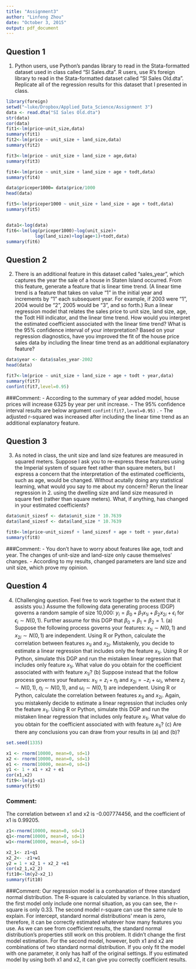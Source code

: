 ```yaml
---
title: "Assignment3"
author: "Linfeng Zhou"
date: "October 3, 2015"
output: pdf_document
---
```



## Question 1
1. Python users, use Python's pandas library to read in the Stata-formatted dataset used in class called "SI Sales.dta".  R users, use R's foreign library to read in the Stata-formatted dataset called "SI Sales Old.dta".  Replicate all of the regression results for this dataset that I presented in class.  
```r
library(foreign)
setwd("~luke/Dropbox/Applied_Data_Science/Assignment 3")
data <- read.dta("SI Sales Old.dta")
str(data)
cor(data)
fit1<-lm(price~unit_size,data)
summary(fit1)
fit2<-lm(price ~ unit_size + land_size,data)
summary(fit2)

fit3<-lm(price ~ unit_size + land_size + age,data)
summary(fit3)

fit4<-lm(price ~ unit_size + land_size + age + todt,data)
summary(fit4)

data$priceper1000= data$price/1000
head(data)

fit5<-lm(priceper1000 ~ unit_size + land_size + age + todt,data)
summary(fit5)


data1<-log(data)
fit6<-lm(log(priceper1000)~log(unit_size)+
           log(land_size)+log(age+1)+todt,data)
summary(fit6)
```

## Question 2
2. There is an additional feature in this dataset called "sales_year", which captures the year the sale of a house in Staten Island occurred.  From this feature, generate a feature that is linear time trend.  (A linear time trend is a feature that takes on value "1" in the initial year and increments by "1" each subsequent year.  For example, if 2003 were "1", 2004 would be "2", 2005 would be "3", and so forth.)  Run a linear regression model that relates the sales price to unit size, land size, age, the Todt Hill indicator, and the linear time trend.  How would you interpret the estimated coefficient associated with the linear time trend?  What is the 95% confidence interval of your interpretation?  Based on your regression diagnostics, have you improved the fit of the house price sales data by including the linear time trend as an additional explanatory feature?  
```r
data$year <- data$sales_year-2002 
head(data)

fit7<-lm(price ~ unit_size + land_size + age + todt + year,data)
summary(fit7)
confint(fit7,level=0.95)
```
###Comment:
- According to the summary of year added model, house prices will increase 6325 by year per unit increase. 
- The 95% confidence interval results are below argument ```confint(fit7,level=0.95)``` .
- The adjusted r-squared was increased after including the linear time trend as an additional explanatory feature. 

## Question 3
3. As noted in class, the unit size and land size features are measured in squared meters.  Suppose I ask you to re-express these features using the Imperial system of square feet rather than square meters, but I express a concern that the interpretation of the estimated coefficients, such as age, would be changed.  Without acutally doing any statistical learning, what would you say to me about my concern?  Rerun the linear regression in 2. using the dwelling size and land size measured in square feet (rather than square meters).  What, if anything, has changed in your estimated coefficients?

```r
data$unit_sizesf <- data$unit_size * 10.7639 
data$land_sizesf <- data$land_size * 10.7639

fit8<-lm(price~unit_sizesf + land_sizesf + age + todt + year,data)
summary(fit8)
```
###Comment:
- You don't have to worry about features like age, todt and year. The changes of unit-size and land-size only cause themselves' changes.
- According to my results, changed parameters are land size and unit size, which prove my opinion. 

## Question 4
4. (Challenging question.  Feel free to work together to the extent that it assists you.)  Assume the following data generating process (DGP) governs a random sample of size 10,000: $y_i = \beta_0 + \beta_1 x_{1i} + \beta_2 x_{2i} + \epsilon_i$  for $\epsilon_i \sim N(0,1)$.  Further assume for this DGP that  $\beta_0=\beta_1=\beta_2=1$.  (a) Suppose the following process governs your features: $x_{1i} \sim N(0,1)$ and $x_{2i} \sim N(0,1)$ are independent.  Using R or Python, calculate the correlation between features $x_{1i}$ and $x_{2i}$.  Mistakenly, you decide to estimate a linear regression that includes only the feature $x_{1i}$.  Using R or Python, simulate this DGP and run the mistaken linear regression that includes only feature $x_{1i}$.  What value do you obtain for the coefficient associated with with feature $x_{1i}$?  (b) Suppose instead that the follow process governs your features: $x_{1i}=z_i+\eta_i$ and $x_{2i}=-z_i+\omega_i$, where $z_i \sim N(0,1)$, $\eta_i \sim N(0,1)$, and $\omega_i \sim N(0,1)$ are independent.  Using R or Python, calculate the correlation between features $x_{1i}$ and $x_{2i}$.  Again, you mistakenly decide to estimate a linear regression that includes only the feature $x_{1i}$.  Using R or Python, simulate this DGP and run the mistaken linear regression that includes only feature $x_{1i}$.  What value do you obtain for the coefficient associated with with feature $x_{1i}$?  (c) Are there any conclusions you can draw from your results in (a) and (b)? 

```r
set.seed(1335)

x1 <- rnorm(10000, mean=0, sd=1)
x2 <- rnorm(10000, mean=0, sd=1)
e1 <- rnorm(10000, mean=0, sd=1)
y1 <- 1 + x1 + x2 + e1 
cor(x1,x2)
fit9<-lm(y1~x1)
summary(fit9)
```
### Comment:
The correlation between x1 and x2 is -0.007774456, and the coefficient of x1 is 0.99205.

```r
z1<-rnorm(10000, mean=0, sd=1)
q1<-rnorm(10000, mean=0, sd=1)
w1<-rnorm(10000, mean=0, sd=1) 

x2_1<- z1+q1 
x2_2<- -z1+w1 
y2 = 1 + x2_1 + x2_2 +e1
cor(x2_1,x2_2)
fit10<-lm(y2~x2_1)
summary(fit10)
```
###Comment:
Our regression model is a combanation of three standard normal distribution. The R-square is calculated by variance. In this situation, the first model only include one normal situation, as you can see, the r-square is only 0.33. The second model r-square can use the same rule to explain. For intercept, standard normal distributions' mean is zero, therefore, it can be correctly estimated whatever how many features you use. As we can see from coefficient results, the standard normal distribution's properties still work on this problem. It didn't change the first model estimation. For the second model, however, both x1 and x2 are combinations of two standard normal distribution. If you only fit the model with one parameter, it only has half of the original settings. If you estimated model by using both x1 and x2, it can give you correctly coefficient results.
